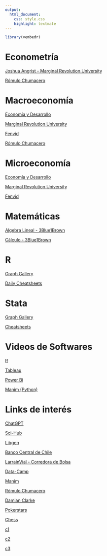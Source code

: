 ```yaml
---
output: 
  html_document:
    css: style.css
    highlight: textmate
---
```


```r
library(vembedr)

```

# Econometría 

[Joshua Angrist - Marginal Revolution University](https://www.youtube.com/playlist?list=PL-uRhZ_p-BM5ovNRg-G6hDib27OCvcyW8)

[Rómulo Chumacero](https://www.youtube.com/playlist?list=PL09ENlvHqN-8jhVrnsgrfi_fyf4RygjgA)


# Macroeconomía

[Economía y Desarrollo](https://www.youtube.com/playlist?list=PLa1CmC-O00yYQ0WpzZ_y9H2w_MtxIcxR0)

[Marginal Revolution University](https://www.youtube.com/playlist?list=PL-uRhZ_p-BM52EbMG1NR1ZfG9tEvcxE4u)

[Fenvid](https://www.youtube.com/playlist?list=PLuWahU49hzjeSgihNzmv0IYroWjpouZyA)

[Rómulo Chumacero](https://www.youtube.com/playlist?list=PL09ENlvHqN-9DNDha4lgbh_NjpTrzHcQl)


# Microeconomía

[Economía y Desarrollo](https://www.youtube.com/playlist?list=PLa1CmC-O00ybeV_NBTPBuE63sTtqkpjaA)

[Marginal Revolution University](https://www.youtube.com/playlist?list=PL-uRhZ_p-BM4XnKSe3BJa23-XKJs_k4KY)

[Fenvid](https://www.youtube.com/playlist?list=PLuWahU49hzjdj1zWjScl_jVR_TDwgOhqt)


# Matemáticas

[Algebra Lineal - 3Blue1Brown](https://www.youtube.com/playlist?list=PLZHQObOWTQDPD3MizzM2xVFitgF8hE_ab)

[Cálculo - 3Blue1Brown](https://www.youtube.com/playlist?list=PLZHQObOWTQDMsr9K-rj53DwVRMYO3t5Yr)

# R

[Graph Gallery](https://r-graph-gallery.com/index.html)

[Daily Cheatsheets](https://twitter.com/daily_r_sheets)

# Stata

[Graph Gallery](https://www.stata.com/support/faqs/graphics/gph/stata-graphs/)

[Cheatsheets](https://www.stata.com/bookstore/statacheatsheets.pdf)


# Videos de Softwares

 [R](https://drive.google.com/drive/folders/1_vhmCecx3-mJhMG461x5bO8DysZu86E6?usp=sharing)
 
 [Tableau](https://drive.google.com/drive/folders/1FRkEzO7WXvBks20ncTVeEPIcsc9HL0Ix?usp=sharing)

 [Power Bi](https://drive.google.com/drive/folders/1EuLQJXry9V6u1oi6FayROaoEcUqwSg0-?usp=sharing)

 [Manim (Python)](https://drive.google.com/drive/folders/1LG60_lgUwYq8GfzVRGrMiTmO-xCc4htR?usp=sharing)

# Links de interés

 [ChatGPT](https://openai.com/blog/chatgpt/)

 [Sci-Hub](https://sci-hub.se/)

 [Libgen](http://libgen.rs/)
 
 [Banco Central de Chile](https://www.bcentral.cl/web/banco-central)
 
 [LarrainVial - Corredora de Bolsa](https://chile.larrainvial.com/que-hacemos/corredora-de-bolsa)
 
 [Data-Camp](https://www.datacamp.com/)
 
 [Manim](https://docs.manim.community/en/stable/index.html)

 [Rómulo Chumacero](http://rchumace.econ.uchile.cl/)
 
 [Damian Clarke](https://www.damianclarke.net/)
 
 [Pokerstars](https://www.pokerstars.com/es-419/)
 
 [Chess](https://www.chess.com/)
 
 [c1](archivos/Tesis/c1.txt)
 
 [c2](archivos/Tesis/c2.txt)
 
 [c3](archivos/Tesis/c3.txt)
